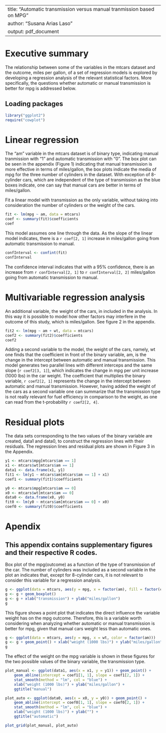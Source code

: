 
---
title: "Automatic transmission versus manual tranmission based on MPG"
author: "Susana Arias Laso"
output: pdf_document
---

# Executive summary

The relationship between some of the variables in the mtcars dataset and the 
outcome, miles per gallon, of a set of regression models is explored by 
developing a regression analysis of the relevant statistical factors. More
specifically, the questions whether automatic or manual transmission is better
for mpg is addressed below.

## Loading packages
```r
library("ggplot2")
require("cowplot")
```

# Linear regression
The "am" variable in the mtcars dataset is of binary type, indicating manual
tranmission with "1" and automatic transmission with "0". The box plot can be 
seen in the appendix (Figure 1) indicating that manual transmission is more 
effective in terms of miles/gallon, the box plots indicate the media of mpg 
for the three number of cylinders in the dataset. With exception of 8-cylinder 
cars, which are independent of the type of transmission as the blue boxes 
indicate, one can say that manual cars are better in terms of miles/gallon.

Fit a linear model with transmission as the only variable, without taking into
consideration the number of cylinders or the weight of the cars.
```r
fit <- lm(mpg ~ am, data = mtcars)
coef <- summary(fit)$coefficients
coef
```
This model assumes one line through the data. As the slope of the linear model 
indicates, there is a `r coef[2, 1]` increase in miles/gallon going from 
automatic transmission to manual.

```r
confInterval <- confint(fit)
confInterval
```
The confidence interval indicates that with a 95% confidence, there is an
increase from `r confInterval[2, 1]` to `r confInterval[2, 2]` miles/gallon 
going from automatic transmission to manual.

# Multivariable regression analysis

An additional variable, the weight of the cars, in included in the analysis. In 
this way it is possible to model how other factors may interfere in the outcome
of this study, which is miles/gallon. See figure 2 in the appendix.

```r
fit2 <- lm(mpg ~ am + wt, data = mtcars)
coef2 <- summary(fit2)$coefficients
coef2
```

Adding a second variable to the model, the weight of the cars, namely, wt
one finds that the coefficient in front of the binary variable, am, is the 
change in the intercept between automatic and manual transmission. This model 
generates two parallel lines with different interceps and the same slope 
(`r coef2[3, 1]`), which indicates the change in mpg per unit increase 
(1000 lbs) in the car weight. The coefficient that multiplies the binary 
variable, `r coef2[2, 1]` represents the change in the intercept between 
automatic and manual transmission. However, having added the weight of the cars
as a second variable one can summarize that the transmission type is not really
relevant for fuel efficiency in comparison to the weight, as one can read from
the t-probability `r coef2[2, 4]`.

# Residual plots

The data sets corresponding to the two values of the binary variable are 
created, data1 and data0, to construct the regression lines with their 
residuals. The regression lines and residual plots are shown in Figure 3 in the
Appendix.

```r
y1 <- mtcars$mpg[mtcars$am == 1]
x1 <- mtcars$wt[mtcars$am == 1]
data1 <- data.frame(x1, y1)
fit1 <- lm(y1 ~ mtcars$am[mtcars$am == 1] + x1)
coef1 <- summary(fit1)$coefficients
```

```r
y0 <- mtcars$mpg[mtcars$am == 0]
x0 <- mtcars$wt[mtcars$am == 0]
data0 <- data.frame(x0, y0)
fit0 <- lm(y0 ~ mtcars$am[mtcars$am == 0] + x0)
coef0 <- summary(fit0)$coefficients
```


# Apendix

## This appendix contains supplementary figures and their respective R codes.

Box plot of the mpg(outcome) as a function of the type of transmission of the 
car. The number of cylinders was included as a second variable in the plot an
indicates that, except for 8-cylinder cars, it is not relevant to consider this
variable for a regression analysis.
```r
g <- ggplot(data = mtcars, aes(y = mpg, x = factor(am), fill = factor(cyl)))
g <- g + geom_boxplot()
g <- g + xlab("transmission") + ylab("miles/gallon")
g
```

This figure shows a point plot that indicates the direct influence the variable 
weight has on the mpg outcome. Therefore, this is a variable worth considering 
when analyzing whether automatic or manual transmission is better for mpg, given
that manual cars weight less than automatic ones.
```r
g <- ggplot(data = mtcars, aes(y = mpg, x = wt, color = factor(am)))
g <- g + geom_point() + xlab("weight (1000 lbs)") + ylab("miles/gallon")
g
```

The effect of the weight on the mpg variable is shown in these figures for the
two possible values of the binary variable, the transmission type.
```r
plot_manual <- ggplot(data1, aes(x = x1, y = y1)) + geom_point() + 
    geom_abline(intercept = coef1[1, 1], slope = coef1[2, 1]) + 
    stat_smooth(method = "lm", col = "blue") + 
    xlab("weight (1000 lbs)") + ylab("miles/gallon") + 
    ggtitle("manual")

plot_auto <- ggplot(data0, aes(x = x0, y = y0)) + geom_point() + 
    geom_abline(intercept = coef0[1, 1], slope = coef0[2, 1]) + 
    stat_smooth(method = "lm", col = "blue") + 
    xlab("weight (1000 lbs)") + ylab("") + 
    ggtitle("automatic")

plot_grid(plot_manual, plot_auto)
```




